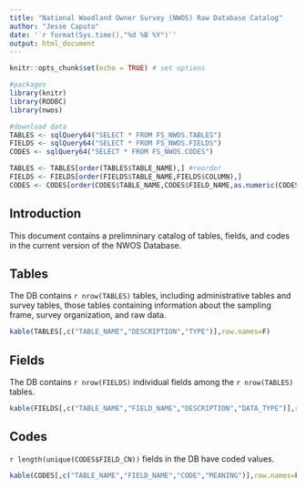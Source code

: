 ```yaml
---
title: "National Woodland Owner Survey (NWOS) Raw Database Catalog"
author: "Jesse Caputo"
date: '`r format(Sys.time(),"%d %B %Y")`'
output: html_document
---
```


```r
knitr::opts_chunk$set(echo = TRUE) # set options

#packages
library(knitr)
library(RODBC)
library(nwos)

#download data
TABLES <- sqlQuery64("SELECT * FROM FS_NWOS.TABLES")
FIELDS <- sqlQuery64("SELECT * FROM FS_NWOS.FIELDS")
CODES <- sqlQuery64("SELECT * FROM FS_NWOS.CODES")

TABLES <- TABLES[order(TABLES$TABLE_NAME),] #reorder
FIELDS <- FIELDS[order(FIELDS$TABLE_NAME,FIELDS$COLUMN),]
CODES <- CODES[order(CODES$TABLE_NAME,CODES$FIELD_NAME,as.numeric(CODES$CODE),]
```

## Introduction

This document contains a prelimninary catalog of tables, fields, and codes in the current version of the NWOS Database.

## Tables

The DB contains `r nrow(TABLES)` tables, including administrative tables and survey tables, those tables containing information about the sampling frame, survey organization, and raw data.

```r
kable(TABLES[,c("TABLE_NAME","DESCRIPTION","TYPE")],row.names=F)
```

## Fields

The DB contains `r nrow(FIELDS)` individual fields among the `r nrow(TABLES)` tables.

```r
kable(FIELDS[,c("TABLE_NAME","FIELD_NAME","DESCRIPTION","DATA_TYPE")],row.names=F)
```

## Codes

`r length(unique(CODES$FIELD_CN))` fields in the DB have coded values.

```r
kable(CODES[,c("TABLE_NAME","FIELD_NAME","CODE","MEANING")],row.names=F)
```